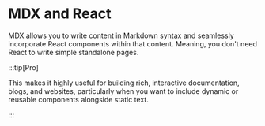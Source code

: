 # MDX and React




<head>
  <meta name="robots" content="nOiNdeX, NoFolLoW" />
</head>



MDX allows you to write content in Markdown syntax and seamlessly incorporate React components within that content. Meaning, you don't need React to write simple standalone pages. 



:::tip[Pro]

This makes it highly useful for building rich, interactive documentation, blogs, and websites, particularly when you want to include dynamic or reusable components alongside static text.

:::

<TestsComponent />
